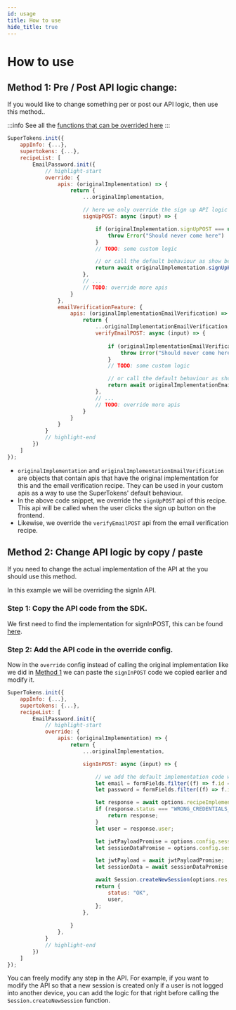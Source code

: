 ```yaml
---
id: usage
title: How to use
hide_title: true
---
```



# How to use

## Method 1: Pre / Post API logic change:

If you would like to change something per or post our API logic, then use this method..

:::info
See all the [functions that can be overrided here](/docs/nodejs/thirdpartyemailpassword/override/apis)
:::

<BackendSDKTabs>
<TabItem value="nodejs">

```jsx
SuperTokens.init({
    appInfo: {...},
    supertokens: {...},
    recipeList: [
        EmailPassword.init({
            // highlight-start
            override: {
                apis: (originalImplementation) => {
                    return {
                        ...originalImplementation,

                        // here we only override the sign up API logic 
                        signUpPOST: async (input) => {

                            if (originalImplementation.signUpPOST === undefined){
                                throw Error("Should never come here")
                            }
                            // TODO: some custom logic

                            // or call the default behaviour as show below
                            return await originalImplementation.signUpPOST(input);
                        },
                        // ...
                        // TODO: override more apis
                    }
                },
                emailVerificationFeature: {
                    apis: (originalImplementationEmailVerification) => {
                        return {
                            ...originalImplementationEmailVerification,
                            verifyEmailPOST: async (input) => {
                                
                                if (originalImplementationEmailVerification.verifyEmailPOST === undefined){
                                    throw Error("Should never come here")
                                }
                                // TODO: some custom logic

                                // or call the default behaviour as show below
                                return await originalImplementationEmailVerification.verifyEmailPOST(input);
                            },
                            // ...
                            // TODO: override more apis
                        }
                    }
                }
            }
            // highlight-end
        })
    ]
});
```
</TabItem>
</BackendSDKTabs>

- `originalImplementation` and `originalImplementationEmailVerification` are objects that contain apis that have the original implementation for this and the email verification recipe. They can be used in your custom apis as a way to use the SuperTokens' default behaviour.
- In the above code snippet, we override the `signUpPOST` api of this recipe. This api will be called when the user clicks the sign up button on the frontend.
- Likewise, we override the `verifyEmailPOST` api from the email verification recipe.


## Method 2: Change API logic by copy / paste

If you need to change the actual implementation of the API at the you should use this method.

In this example we will be overriding the signIn API.


### Step 1: Copy the API code from the SDK.

We first need to find the implementation for signInPOST, this can be found [here](https://github.com/supertokens/supertokens-node/blob/master/lib/ts/recipe/emailpassword/api/implementation.ts#L95).

### Step 2: Add the API code in the override config.
Now in the `override` config instead of calling the original implementation like we did in [Method 1](#method-1-use-the-override-config) we can paste the `signInPOST` code we copied earlier and modify it.

<BackendSDKTabs>
<TabItem value="nodejs">

```jsx
SuperTokens.init({
    appInfo: {...},
    supertokens: {...},
    recipeList: [
        EmailPassword.init({
            // highlight-start
            override: {
                apis: (originalImplementation) => {
                    return {
                        ...originalImplementation,

                        signInPOST: async (input) => {

                            // we add the default implementation code we copied from the SDK and add custom logic.
                            let email = formFields.filter((f) => f.id === "email")[0].value;
                            let password = formFields.filter((f) => f.id === "password")[0].value;

                            let response = await options.recipeImplementation.signIn({ email, password });
                            if (response.status === "WRONG_CREDENTIALS_ERROR") {
                                return response;
                            }
                            let user = response.user;

                            let jwtPayloadPromise = options.config.sessionFeature.setJwtPayload(user, formFields, "signin");
                            let sessionDataPromise = options.config.sessionFeature.setSessionData(user, formFields, "signin");

                            let jwtPayload = await jwtPayloadPromise;
                            let sessionData = await sessionDataPromise;

                            await Session.createNewSession(options.res, user.id, jwtPayload, sessionData);
                            return {
                                status: "OK",
                                user,
                            };
                        },
                        
                    }
                },
            }
            // highlight-end
        })
    ]
});
```
</TabItem>
</BackendSDKTabs>

You can freely modify any step in the API. For example, if you want to modify the API so that a new session is created only if a user is not logged into another device, you can add the logic for that right before calling the `Session.createNewSession` function.